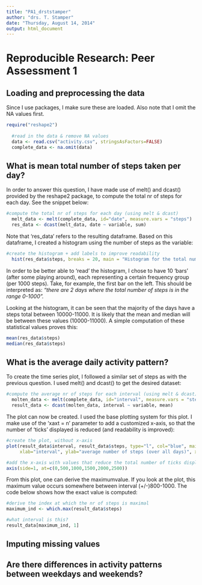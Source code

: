 ```yaml
---
title: "PA1_drststamper"
author: "drs. T. Stamper"
date: "Thursday, August 14, 2014"
output: html_document
---
```


# Reproducible Research: Peer Assessment 1
## Loading and preprocessing the data

Since I use packages, I make sure these are loaded. Also note that I omit the NA values first. 

```r
require("reshape2")  
  
  #read in the data & remove NA values
  data <- read.csv("activity.csv", stringsAsFactors=FALSE) 
  complete_data <- na.omit(data)
```


## What is mean total number of steps taken per day?

In order to answer this question, I have made use of melt() and dcast() provided by the reshape2 package, to compute the total nr of steps for each day. See the snippet below:

```r
#compute the total nr of steps for each day (using melt & dcast)
  melt_data <- melt(complete_data, id="date", measure.vars = "steps")
  res_data <- dcast(melt_data, date ~ variable, sum)
```

Note that 'res_data' refers to the resulting dataframe. Based on this dataframe, I created a histogram using
the number of steps as the variable:

```r
#create the histogram + add labels to improve readability
  hist(res_data$steps, breaks = 20, main = "Histogram for the total number of steps per day", xlab= "total number of steps for a day", ylab="number of days this total occurs")
```

In order to be better able to 'read' the histogram, I chose to have 10 'bars' (after some playing around), each representing a certain frequency group (per 1000 steps). Take, for example, the first bar on the left. This should be interpreted as: *"there are 2 days where the total number of steps is in the range 0-1000".*

Looking at the histogram, it can be seen that the majority of the days have a steps total between 10000-11000. It is likely that the mean and median will be between these values (10000-11000). A simple computation of these statistical values proves this:

```r
mean(res_data$steps)
median(res_data$steps)
```

## What is the average daily activity pattern?

To create the time series plot, I followed a similar set of steps as with the previous question. I used melt() and dcast() to get the desired dataset:

```r
#compute the average nr of steps for each interval (using melt & dcast)
  molten_data <- melt(complete_data, id="interval", measure.vars = "steps")
  result_data <- dcast(molten_data, interval ~ variable, mean)
```

The plot can now be created. I used the base plotting system for this plot. I make use of the 'xaxt = n' parameter to add a customized x-axis, so that the number of 'ticks' displayed is reduced (and readability is improved):

```r
#create the plot, without x-axis
plot(result_data$interval, result_data$steps, type="l", col="blue", main = "Average nr of steps per 5 min interval", 
     xlab="interval", ylab="average number of steps (over all days)", xaxt="n")#xaxt="n" will prevent the x-axis from being filled

#add the x-axis with values that reduce the total number of ticks displayed (=better readability)
axis(side=1, at=c(0,500,1000,1500,2000,2500))
```

From this plot, one can derive the maximumvalue. If you look at the plot, this maximum value occurs somewhere between interval (+/-)800-1000. The code below shows how the exact value is computed:

```r
#derive the index at which the nr of steps is maximal
maximum_ind <- which.max(result_data$steps)

#what interval is this?
result_data[maximum_ind, 1]
```


## Imputing missing values
## Are there differences in activity patterns between weekdays and weekends?